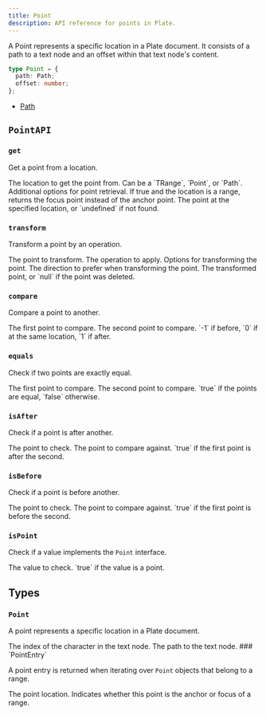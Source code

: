 ```yaml
---
title: Point
description: API reference for points in Plate.
---
```


A Point represents a specific location in a Plate document. It consists of a path to a text node and an offset within that text node's content.

```typescript
type Point = {
  path: Path;
  offset: number;
};
```

- [Path](/docs/api/slate/path)

## `PointAPI`

### `get`

Get a point from a location.

<API name="get">
<APIParameters>
  <APIItem name="at" type="At | null" optional>
    The location to get the point from. Can be a `TRange`, `Point`, or `Path`.
  </APIItem>
  <APIItem name="options" type="object" optional>
    Additional options for point retrieval.
  </APIItem>
</APIParameters>

<APIOptions type="object">
  <APIItem name="focus" type="boolean" optional>
    If true and the location is a range, returns the focus point instead of the anchor
    point.
  </APIItem>
</APIOptions>

<APIReturns type="Point | undefined">
  The point at the specified location, or `undefined` if not found.
</APIReturns>
</API>

### `transform`

Transform a point by an operation.

<API name="transform">
<APIParameters>
  <APIItem name="point" type="Point">
    The point to transform.
  </APIItem>
  <APIItem name="op" type="Operation">
    The operation to apply.
  </APIItem>
  <APIItem name="options" type="PointTransformOptions" optional>
    Options for transforming the point.
  </APIItem>
</APIParameters>

<APIOptions type="PointTransformOptions">
  <APIItem name="affinity" type="TextDirection | null" optional>
    The direction to prefer when transforming the point.
  </APIItem>
</APIOptions>

<APIReturns type="Point | null">
  The transformed point, or `null` if the point was deleted.
</APIReturns>
</API>

### `compare`

Compare a point to another.

<API name="compare">
<APIParameters>
  <APIItem name="point" type="Point">
    The first point to compare.
  </APIItem>
  <APIItem name="another" type="Point">
    The second point to compare.
  </APIItem>
</APIParameters>

<APIReturns type="-1 | 0 | 1">
  `-1` if before, `0` if at the same location, `1` if after.
</APIReturns>
</API>

### `equals`

Check if two points are exactly equal.

<API name="equals">
<APIParameters>
  <APIItem name="point" type="Point">
    The first point to compare.
  </APIItem>
  <APIItem name="another" type="Point">
    The second point to compare.
  </APIItem>
</APIParameters>

<APIReturns type="boolean">
  `true` if the points are equal, `false` otherwise.
</APIReturns>
</API>

### `isAfter`

Check if a point is after another.

<API name="isAfter">
<APIParameters>
  <APIItem name="point" type="Point">
    The point to check.
  </APIItem>
  <APIItem name="another" type="Point">
    The point to compare against.
  </APIItem>
</APIParameters>

<APIReturns type="boolean">
  `true` if the first point is after the second.
</APIReturns>
</API>

### `isBefore`

Check if a point is before another.

<API name="isBefore">
<APIParameters>
  <APIItem name="point" type="Point">
    The point to check.
  </APIItem>
  <APIItem name="another" type="Point">
    The point to compare against.
  </APIItem>
</APIParameters>

<APIReturns type="boolean">
  `true` if the first point is before the second.
</APIReturns>
</API>

### `isPoint`

Check if a value implements the `Point` interface.

<API name="isPoint">
<APIParameters>
  <APIItem name="value" type="any">
    The value to check.
  </APIItem>
</APIParameters>

<APIReturns type="boolean">
  `true` if the value is a point.
</APIReturns>
</API>

## Types

### `Point`

A point represents a specific location in a Plate document.

<API name="Point">
  <APIAttributes>
    <APIItem name="offset" type="number">
      The index of the character in the text node.
    </APIItem>
    <APIItem name="path" type="Path">
      The path to the text node.
    </APIItem>
  </APIAttributes>
</API>
### `PointEntry`

A point entry is returned when iterating over `Point` objects that belong to a range.

<API name="PointEntry">
  <APIAttributes>
    <APIItem name="[0]" type="Point">
      The point location.
    </APIItem>
    <APIItem name="[1]" type="'anchor' | 'focus'">
      Indicates whether this point is the anchor or focus of a range.
    </APIItem>
  </APIAttributes>
</API>
